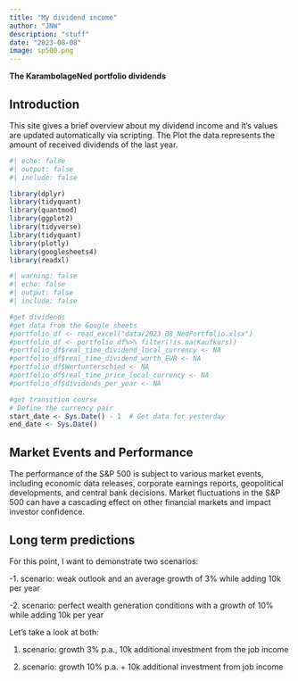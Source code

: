 ```yaml
---
title: "My dividend income"
author: "JNW"
description: "stuff"
date: "2023-08-08"
image: sp500.png
---
```


**The KarambolageNed portfolio dividends**

## Introduction

This site gives a brief overview about my dividend income and it's values are updated automatically via scripting. The Plot the data represents the amount of received dividends of the last year.

```r
#| echo: false
#| output: false
#| include: false

library(dplyr)
library(tidyquant)
library(quantmod)
library(ggplot2)
library(tidyverse)
library(tidyquant)
library(plotly)
library(googlesheets4)
library(readxl)

```

```r
#| warning: false
#| echo: false
#| output: false
#| include: false

#get dividends
#get data from the Google sheets 
#portfolio_df <- read_excel("data/2023_08_NedPortfolio.xlsx")
#portfolio_df <- portfolio_df%>% filter(!is.na(Kaufkurs))
#portfolio_df$real_time_dividend_local_currency <- NA
#portfolio_df$real_time_dividend_worth_EUR <- NA
#portfolio_df$Wertunterschied <- NA
#portfolio_df$real_time_price_local_currency <- NA
#portfolio_df$dividends_per_year <- NA

#get transition course 
# Define the currency pair
start_date <- Sys.Date() - 1  # Get data for yesterday
end_date <- Sys.Date()

```

## Market Events and Performance

The performance of the S&P 500 is subject to various market events, including economic data releases, corporate earnings reports, geopolitical developments, and central bank decisions. Market fluctuations in the S&P 500 can have a cascading effect on other financial markets and impact investor confidence.

## Long term predictions

For this point, I want to demonstrate two scenarios:

-1. scenario: weak outlook and an average growth of 3% while adding 10k per year

-2. scenario: perfect wealth generation conditions with a growth of 10% while adding 10k per year

Let's take a look at both:

1.  scenario: growth 3% p.a., 10k additional investment from the job income

2.  scenario: growth 10% p.a. + 10k additional investment from job income
